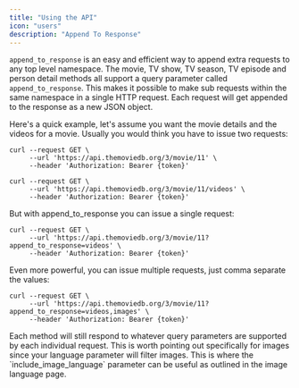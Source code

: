 ```yaml
---
title: "Using the API"
icon: "users"
description: "Append To Response"
---
```


`append_to_response` is an easy and efficient way to append extra requests to any top level namespace. The movie, TV show, TV season, TV episode and person detail methods all support a query parameter called `append_to_response`. This makes it possible to make sub requests within the same namespace in a single HTTP request. Each request will get appended to the response as a new JSON object.

Here's a quick example, let's assume you want the movie details and the videos for a movie. Usually you would think you have to issue two requests:

```examples
curl --request GET \
     --url 'https://api.themoviedb.org/3/movie/11' \
     --header 'Authorization: Bearer {token}'

curl --request GET \
     --url 'https://api.themoviedb.org/3/movie/11/videos' \
     --header 'Authorization: Bearer {token}'
```

But with append_to_response you can issue a single request:

```examples
curl --request GET \
     --url 'https://api.themoviedb.org/3/movie/11?append_to_response=videos' \
     --header 'Authorization: Bearer {token}'
```

Even more powerful, you can issue multiple requests, just comma separate the values:

```examples
curl --request GET \
     --url 'https://api.themoviedb.org/3/movie/11?append_to_response=videos,images' \
     --header 'Authorization: Bearer {token}'
```

<Note>
  Each method will still respond to whatever query parameters are supported by
  each individual request. This is worth pointing out specifically for images
  since your language parameter will filter images. This is where the
  `include_image_language` parameter can be useful as outlined in the image
  language page.
</Note>
